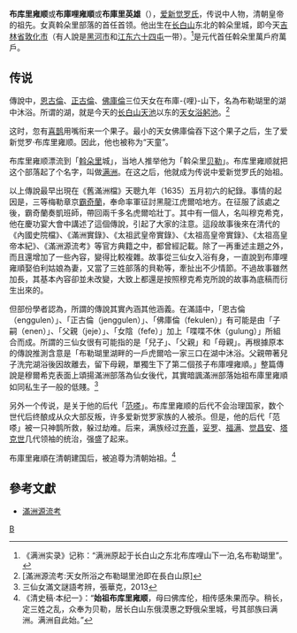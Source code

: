 {{東亞男性歷史人物
|名稱 =布库里雍顺
|身份 =贝勒<br>清朝追尊始祖
|國家 =滿洲
|時代 =
|主君 =
|屆數 =1
|最高職務 =貝勒
|前任 = 
|繼任 = [[范嗏|范嗏]]
|圖片名稱 =
|圖片大小 =
|圖片說明 =
|姓 =[[爱新觉罗氏|爱新觉罗氏]]
|名 =布库里雍顺
|姓名 =
|字 =
|官職 =
|封爵 =
|封號 =
|位階 =
|封地 =
|神號 =
|尊號 =
|族裔 = 
|旗籍 =<!--清朝旗人專用-->
|氏族 =
|籍貫 =
|本貫 =
|祖籍 =
|本籍 =
|出身地 =
|府邸 =
|世系 = 
|初名 =
|乳名 =<!--日本、朝鮮、琉球以外人物用-->
|小字 =
|別名 =
|號 =
|法號 =
|院號 =
|其他名號 =
|出生日期 =
|出生地點 =
|婚年 =
|逝世年 =
|逝世地 =
|諡號 =
|墓葬 =
|祠廟 =
|父親 =
|嫡母 =
|母親 =[[佛庫倫|佛庫倫]]
|元配 =
|正室 =
|妻 =[[百里女|百里女]]
|繼室 =
|平妻 =
|側室 =
|元配之父 =
|元配之嫡母 =
|元配之母 =
|正室之父 =
|正室之嫡母 =
|正室之母 =
|妻之父 =
|妻之嫡母 =
|妻之母 =
|繼室之父 =
|繼室之嫡母 =
|繼室之母 =
|平妻之父 =
|平妻之嫡母 =
|平妻之母 =
|兄弟 =
|姊妹 =
|嫡兄弟 =
|嫡姊妹 =
|庶兄弟 =
|庶姊妹 =
|同胞兄弟 =
|同胞姊妹 =
|異母兄弟 =
|異母姊妹 =
|異父兄弟 =
|異父姊妹 =
|繼兄弟 =
|繼姊妹 =
|子 =
|女 =
|嫡子 =
|嫡女 =
|庶子 =
|庶女 =
|養子 =
|養女 =
|繼子 =
|繼女 =
|其他親屬 =
|功名 = 
|經歷 = 
|著作 =
|注釋 =
}}
{{Manchu name|[[爱新觉罗氏|爱新觉罗]]}}
'''布库里雍顺'''或'''布庫哩雍順'''或'''布庫里英雄'''（{{lang-mnc|ᠪᡠᡴᡡᡵᡳ<br> ᠶᠣᠩᡧᠣᠨ|v=Bukūri Yongšon|a=Bukvri Yongxon|p=Bukuuri Yongshon}}），[[爱新觉罗氏|爱新觉罗氏]]，传说中人物，清朝皇帝的祖先。女真斡朵里部落的首任首领。他出生在[[长白山|长白山]]东北的斡朵里城，即今天[[吉林省|吉林省]][[敦化市|敦化市]]（有人說是[[黑河市|黑河市]]和[[江东六十四屯|江东六十四屯]]一带）。<ref>《满洲实录》记称：“满洲原起于长白山之东北布库哩山下一泊,名布勒瑚里”。</ref>是元代首任斡朵里萬戶府萬戶。

== 传说 ==
傳說中，[[恩古倫|恩古倫]]、[[正古倫|正古倫]]、[[佛庫倫|佛庫倫]]三位天女在布庫-{哩}-山下，名為布勒瑚里的湖中沐浴。所谓的湖，就是今天的[[长白山天池|长白山天池]]以东的[[天女浴躬池|天女浴躬池]]。<ref>[滿洲源流考:天女所浴之布勒瑚里池即在長白山原]</ref>

这时，忽有[[喜鹊|喜鹊]]用嘴衔来一个果子。最小的天女佛庫倫吞下这个果子之后，生了爱新觉罗·布库里雍顺。因此，他也被称为“天童”。

布库里雍顺漂流到「[[斡朵里部|斡朵里]]城」，当地人推举他为「斡朵里[[多罗贝勒|贝勒]]」。布库里雍顺就把这个部落起了个名字，叫做[[满洲|满洲]]。在这之后，他就成为传说中爱新觉罗氏的始祖。

以上傳說最早出現在《舊滿洲檔》天聰九年（1635）五月初六的紀錄。事情的起因是，三等梅勒章京[[霸奇蘭|霸奇蘭]]，奉命率軍征討黑龍江虎爾哈地方。在征服了該處之後，霸奇蘭奏凱班師，帶回兩千多名虎爾哈壯丁。其中有一個人，名叫穆克希克，他在慶功宴大會中講述了這個傳說，引起了大家的注意。這段故事後來在清代的《內國史院檔》、《滿洲實錄》、《太祖武皇帝實錄》、《太祖高皇帝實錄》、《太祖高皇帝本紀》、《滿洲源流考》等官方典籍之中，都曾經記載。除了一再重述主題之外，而且還增加了一些內容，變得比較複雜。故事從三仙女入浴有身，一直說到布庫哩雍順娶伯利姑娘為妻，又當了三姓部落的貝勒等，牽扯出不少情節。不過故事雖然加長，其基本內容卻並未改變，大致上都還是按照穆克希克所說的故事為底稿而衍生出來的。

但部份學者認為，所謂的傳說其實內涵其他涵義。在滿語中，「恩古倫（enggulen）」、「正古倫（jenggulen）」、「佛庫倫（fekulen）」有可能是由「子嗣（enen）」、「父親（jeje）」、「女陰（fefe）」加上「喋喋不休（gulung）」所組合而成。所謂的三仙女很有可能指的是「兒子」、「父親」和「母親」。再根據原本的傳說推測含意是「布勒瑚里湖畔的一戶虎爾哈一家三口在湖中沐浴。父親帶著兒子洗完湖浴後因故離去，留下母親，單獨生下了第二個孩子布庫哩雍順。」整篇傳說是穆爾希克表面上頌揚滿洲部落為仙女後代，其實暗諷滿洲部落始祖布庫里雍順如同私生子一般的低賤。<ref>三仙女滿文謎語考辨，張華克，2013</ref>

另外一个传说，是关于他的后代「[[范嗏|范嗏]]」。布库里雍顺的后代不会治理国家，数个世代后终酿成从众大部反叛，许多爱新觉罗家族的人被杀。但是，他的后代「范嗏」被一只神鹊所救，躲过劫难。后来，满族经过[[董山|充善]]，[[脫羅|妥罗]]、[[福滿|福满]]、[[觉昌安|觉昌安]]、[[塔克世|塔克世]]几代领袖的统治，强盛了起来。

布庫里雍順在清朝建国后，被追尊为清朝始祖。<ref>《清史稿·本纪一》：“'''始祖布库里雍顺'''，母曰佛库伦，相传感朱果而孕。稍长，定三姓之乱，众奉为贝勒，居长白山东俄漠惠之野俄朵里城，号其部族曰满洲。满洲自此始。”</ref>
== 參考文獻 ==
*[https://web.archive.org/web/20110915131100/http://zh.wikisource.org/wiki/%E6%BB%BF%E6%B4%B2%E6%BA%90%E6%B5%81%E8%80%83 滿洲源流考]
 
<div class="references-small">
<references />
</div>
{{start box}}
{{s-before|无}}
{{s-title|[[清朝君主列表#建州|建州女真族领袖]]|第1代<br />年代不详}}
{{s-after|[[范嗏|范嗏]]}}
{{end box}}
[[Category:愛新覺羅氏|B]]